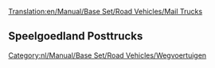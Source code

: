 [[Translation:en/Manual/Base Set/Road Vehicles/Mail Trucks]]

{{nl/Manual/Base Set/Road Vehicles/Wegvoertuig|name     = MPS Posttruck
  |img      = en/Archive/Old 32bpp/MPS Mail Truck.png
  |price    = £4.715 (€9.430)
  |speed    = 48 km/h (30 mph)
  |annual   = £421 (€842)
  |designed = 1935
  |life     = 15
  |capacity = 22 postzakken
}}
{{nl/Manual/Base Set/Road Vehicles/Wegvoertuig|name     = Reynard Posttruck
  |img      = en/Archive/Old 32bpp/Reynard Mail Truck.png
  |price    = £5.535 (€11.070)
  |speed    = 88 km/h (55 mph)
  |annual   = £787 (€1.574)
  |designed = 1980
  |life     = 15
  |capacity = 28 postzakken
}}
{{nl/Manual/Base Set/Road Vehicles/Wegvoertuig|name     = Perry Posttruck
  |img      = en/Archive/Old 32bpp/Perry Mail Truck.png
  |price    = £5.945 (€11.890) 
  |speed    = 112 km/h (70 mph)
  |annual   = £1.125 (€2.250)
  |designed = 2018
  |life     = 15
  |capacity = 30 postzakken
}}

==Speelgoedland Posttrucks==
{{nl/Manual/Base Set/Road Vehicles/Wegvoertuig|name     = MightyMover Posttruck
  |img      = en/Archive/Old 32bpp/MightyMover Mail Truck.png
  |price    = *£4.715 (€9.430)
  |speed    = 48 km/h ()
  |annual   = £421 (€842)
  |designed = 1935
  |life     = 15
  |capacity = 22 postzakken
}}
{{nl/Manual/Base Set/Road Vehicles/Wegvoertuig|name     = Powernaught Posttruck
  |img      = en/Archive/Old 32bpp/Powernaught Mail Truck.png
  |price    = *£6.535 (€11.070)
  |speed    = 88 km/h ()
  |annual   = £787 (€1.574)
  |designed = 1979
  |life     = 15
  |capacity = 28 postzakken
}}
{{nl/Manual/Base Set/Road Vehicles/Wegvoertuig|name     = Wizzowow Posttruck
  |img      = en/Archive/Old 32bpp/Wizzowow Mail Truck.png
  |price    = *£6.945 (€11.890)
  |speed    = 112 km/h
  |annual   = £1.125 (€2.250)
  |designed = 2018
  |life     = 15
  |capacity = 30 postzakken
}}

[[Category:nl/Manual/Base Set/Road Vehicles/Wegvoertuigen]]